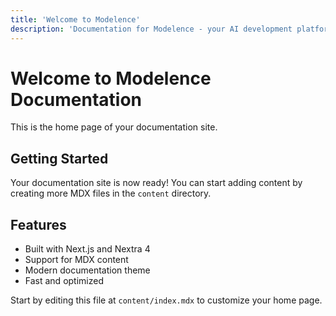 ```yaml
---
title: 'Welcome to Modelence'
description: 'Documentation for Modelence - your AI development platform'
---
```


# Welcome to Modelence Documentation

This is the home page of your documentation site.

## Getting Started

Your documentation site is now ready! You can start adding content by creating more MDX files in the `content` directory.

## Features

- Built with Next.js and Nextra 4
- Support for MDX content
- Modern documentation theme
- Fast and optimized

Start by editing this file at `content/index.mdx` to customize your home page. 